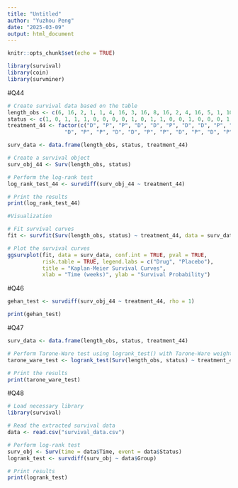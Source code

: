 ---
title: "Untitled"
author: "Yuzhou Peng"
date: "2025-03-09"
output: html_document
---

```{r setup, include=FALSE}
knitr::opts_chunk$set(echo = TRUE)
```

```{r}
library(survival)
library(coin)
library(survminer)
```

#Q44
```{r}

# Create survival data based on the table
length_obs <- c(6, 16, 2, 1, 1, 4, 16, 3, 16, 8, 16, 2, 4, 16, 5, 1, 10, 2, 2, 10, 16, 1, 16, 15)
status <- c(1, 0, 1, 1, 1, 0, 0, 0, 0, 1, 0, 1, 1, 0, 0, 1, 0, 0, 0, 1, 0, 0, 0, 0)  # 1 = dead (D), 0 = alive (A)
treatment_44 <- factor(c("D", "P", "P", "D", "D", "P", "D", "D", "P", "D", "P", "P", 
                  "D", "P", "P", "D", "D", "P", "P", "D", "P", "D", "P", "D"))  # Treatment groups

surv_data <- data.frame(length_obs, status, treatment_44)

# Create a survival object
surv_obj_44 <- Surv(length_obs, status)

# Perform the log-rank test
log_rank_test_44 <- survdiff(surv_obj_44 ~ treatment_44)

# Print the results
print(log_rank_test_44)

#Visualization

# Fit survival curves
fit <- survfit(Surv(length_obs, status) ~ treatment_44, data = surv_data)

# Plot the survival curves
ggsurvplot(fit, data = surv_data, conf.int = TRUE, pval = TRUE, 
           risk.table = TRUE, legend.labs = c("Drug", "Placebo"),
           title = "Kaplan-Meier Survival Curves", 
           xlab = "Time (weeks)", ylab = "Survival Probability")


```

#Q46
```{r}
gehan_test <- survdiff(surv_obj_44 ~ treatment_44, rho = 1)

print(gehan_test)
```

#Q47
```{r}

surv_data <- data.frame(length_obs, status, treatment_44)

# Perform Tarone-Ware test using logrank_test() with Tarone-Ware weights
tarone_ware_test <- logrank_test(Surv(length_obs, status) ~ treatment_44, data = surv_data, distribution = "exact", type = "Tarone-Ware")

# Print the results
print(tarone_ware_test)

```

#Q48
```{r}
# Load necessary library
library(survival)

# Read the extracted survival data
data <- read.csv("survival_data.csv")

# Perform log-rank test
surv_obj <- Surv(time = data$Time, event = data$Status)
logrank_test <- survdiff(surv_obj ~ data$Group)

# Print results
print(logrank_test)


```